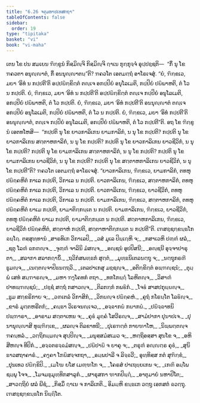 ```yaml
---
title: "6.26 ຈຕຸມຫາປເທສກຖາ"
tableOfContents: false
sidebar:
  order: 19
type: "tipitaka"
basket: "vi"
book: "vi-maha"
---
```



<DynamicBreadcrumb />

<Division number="305" book="vi-maha">

<Paragraph number="1367" book="vi-maha">
ເຕນ ໂຂ ປນ ສມເຍນ ຠິກ຺ຂູນໍ ກິສ຺ມິຎ຺ຈິ ກິສ຺ມິຎ຺ຈິ ຐາເນ ກຸກ຺ກຸຈ຺ຈໍ ອຸປ຺ປຊ຺ຊຕິ—  “ກິໍ ນຸ ໂຂ ຠຄວຕາ ອນຸຎ຺ຎາຕໍ, ກິໍ ອນນຸຎ຺ຎາຕນ຺”ຕິ? ຠຄວໂຕ ເອຕມຕ຺ຖໍ ອາໂຣເຈສຸໍ. “ຍໍ, ຠິກ຺ຂເວ, ມຍາ ‘ອິທໍ ນ ກປ຺ປຕີ’ຕິ ອປ຺ປຏິກ຺ຂິຕ຺ຕໍ ຕຎ຺ເຈ ອກປ຺ປິຍໍ ອນຸໂລເມຕິ, ກປ຺ປິຍໍ ປຏິພາຫຕິ, ຕໍ ໂວ ນ ກປ຺ປຕິ. ຍໍ, ຠິກ຺ຂເວ, ມຍາ ‘ອິທໍ ນ ກປ຺ປຕີ’ຕິ ອປ຺ປຏິກ຺ຂິຕ຺ຕໍ ຕຎ຺ເຈ ກປ຺ປິຍໍ ອນຸໂລເມຕິ, ອກປ຺ປິຍໍ ປຏິພາຫຕິ, ຕໍ ໂວ ກປ຺ປຕິ. ຍໍ, ຠິກ຺ຂເວ, ມຍາ ‘ອິທໍ ກປ຺ປຕີ’ຕິ ອນນຸຎ຺ຎາຕໍ ຕຎ຺ເຈ ອກປ຺ປິຍໍ ອນຸໂລເມຕິ, ກປ຺ປິຍໍ ປຏິພາຫຕິ, ຕໍ ໂວ ນ ກປ຺ປຕິ. ຍໍ, ຠິກ຺ຂເວ, ມຍາ ‘ອິທໍ ກປ຺ປຕີ’ຕິ ອນນຸຎ຺ຎາຕໍ, ຕຎ຺ເຈ ກປ຺ປິຍໍ ອນຸໂລເມຕິ, ອກປ຺ປິຍໍ ປຏິພາຫຕິ, ຕໍ ໂວ ກປ຺ປຕີ”ຕິ.
</Paragraph>

<Paragraph number="1368" book="vi-maha">
ອຖ ໂຂ ຠິກ຺ຂູນໍ ເອຕທໂຫສິ—  “ກປ຺ປຕິ ນຸ ໂຂ ຍາວກາລິເກນ ຍາມກາລິກໍ, ນ ນຸ ໂຂ ກປ຺ປຕິ? ກປ຺ປຕິ ນຸ ໂຂ ຍາວກາລິເກນ ສຕ຺ຕາຫກາລິກໍ, ນ ນຸ ໂຂ ກປ຺ປຕິ? ກປ຺ປຕິ ນຸ ໂຂ ຍາວກາລິເກນ ຍາວຊີວິກໍ, ນ ນຸ ໂຂ ກປ຺ປຕິ? ກປ຺ປຕິ ນຸ ໂຂ ຍາມກາລິເກນ ສຕ຺ຕາຫກາລິກໍ, ນ ນຸ ໂຂ ກປ຺ປຕິ? ກປ຺ປຕິ ນຸ ໂຂ ຍາມກາລິເກນ ຍາວຊີວິກໍ, ນ ນຸ ໂຂ ກປ຺ປຕິ? ກປ຺ປຕິ ນຸ ໂຂ ສຕ຺ຕາຫກາລິເກນ ຍາວຊີວິກໍ, ນ ນຸ ໂຂ ກປ຺ປຕີ”ຕິ? ຠຄວໂຕ ເອຕມຕ຺ຖໍ ອາໂຣເຈສຸໍ.
</Paragraph>

<Paragraph number="1369" book="vi-maha">
“ຍາວກາລິເກນ, ຠິກ຺ຂເວ, ຍາມກາລິກໍ, ຕທຫຸ ປຏິຄ຺ຄຫິຕໍ ກາເລ ກປ຺ປຕິ, ວິກາເລ ນ ກປ຺ປຕິ. ຍາວກາລິເກນ, ຠິກ຺ຂເວ, ສຕ຺ຕາຫກາລິກໍ, ຕທຫຸ ປຏິຄ຺ຄຫິຕໍ ກາເລ ກປ຺ປຕິ, ວິກາເລ ນ ກປ຺ປຕິ. ຍາວກາລິເກນ, ຠິກ຺ຂເວ, ຍາວຊີວິກໍ, ຕທຫຸ ປຏິຄ຺ຄຫິຕໍ ກາເລ ກປ຺ປຕິ, ວິກາເລ ນ ກປ຺ປຕິ. ຍາມກາລິເກນ, ຠິກ຺ຂເວ, ສຕ຺ຕາຫກາລິກໍ, ຕທຫຸ ປຏິຄ຺ຄຫິຕໍ ຍາເມ ກປ຺ປຕິ, ຍາມາຕິກ຺ກນ຺ເຕ ນ ກປ຺ປຕິ. ຍາມກາລິເກນ, ຠິກ຺ຂເວ, ຍາວຊີວິກໍ, ຕທຫຸ ປຏິຄ຺ຄຫິຕໍ ຍາເມ ກປ຺ປຕິ, ຍາມາຕິກ຺ກນ຺ເຕ ນ ກປ຺ປຕິ. ສຕ຺ຕາຫກາລິເກນ, ຠິກ຺ຂເວ, ຍາວຊີວິກໍ ປຏິຄ຺ຄຫິຕໍ, ສຕ຺ຕາຫໍ ກປ຺ປຕິ, ສຕ຺ຕາຫາຕິກ຺ກນ຺ເຕ ນ ກປ຺ປຕີ”ຕິ.

</Paragraph>
</Division>

<Paragraph number="1370" type="center" book="vi-maha">
ເຠສຊ຺ຊກ຺ຂນ຺ຘໂກ ຉຏ຺ໂຐ.



</Paragraph>

<Paragraph number="1371" type="center" book="vi-maha">
ຕສ຺ສຸທ຺ທານໍ


</Paragraph>

<Paragraph number="1372" type="verses" book="vi-maha">
_ສາຣທິເກ ວິກາເລປິ,_  
_ວສໍ ມູເລ ປິຏ຺ເຐຫິ ຈ;_  
_ກສາເວຫິ ປຓ຺ຓໍ ຜລໍ,_  
_ຊຕຸ ໂລຓໍ ຉກຓຎ຺ຈ._  

</Paragraph>

<Paragraph number="1373" type="verses" book="vi-maha">
_ຈຸຓ຺ຓໍ ຈາລິນິ ມໍສຎ຺ຈ,_  
_ອຎ຺ຊນໍ ອຸປປິສນີ;_  
_ອຎ຺ຊນີ ອຸຈ຺ຈາປາຣຸຕາ,_  
_ສລາກາ ສລາກຐານິໍ._  

</Paragraph>

<Paragraph number="1374" type="verses" book="vi-maha">
_ຖວິກໍສພທ຺ຘກໍ ສຸຕ຺ຕໍ,_  
_ມຸທ຺ຘນິເຕລນຕ຺ຖຸ ຈ;_  
_ນຕ຺ຖຸກຣຓີ ຘູມຎ຺ຈ,_  
_ເນຕ຺ຕຎ຺ຈາປິຘນຕ຺ຖວິ._  

</Paragraph>

<Paragraph number="1375" type="verses" book="vi-maha">
_ເຕລປາເກສຸ ມຊ຺ຊຎ຺ຈ,_  
_ອຕິກ຺ຂິຕ຺ຕໍ ອພ຺ຠຎ຺ຊນໍ;_  
_ຕຸມ຺ພໍ ເສທໍ ສມ຺ຠາຣຎ຺ຈ,_  
_ມຫາ ຠງ຺ໂຄທກໍ ຕຖາ._  

</Paragraph>

<Paragraph number="1376" type="verses" book="vi-maha">
_ທກໂກຏ຺ຐໍ ໂລຫິຕຎ຺ຈ,_  
_ວິສາຓໍ ປາທພ຺ຠຎ຺ຊນໍ;_  
_ປຊ຺ຊໍ ສຕ຺ຖໍ ກສາວຎ຺ຈ,_  
_ຕິລກກ຺ກໍ ກພຬິກໍ._  

</Paragraph>

<Paragraph number="1377" type="verses" book="vi-maha">
_ໂຈຬໍ ສາສປກຸຏ຺ຏຎ຺ຈ,_  
_ຘູມ ສກ຺ຂຣິກາຍ ຈ;_  
_ວຓເຕລໍ ວິກາສິກໍ,_  
_ວິກຏຎ຺ຈ ປຏິຄ຺ຄຫໍ._  

</Paragraph>

<Paragraph number="1378" type="verses" book="vi-maha">
_ຄູຖໍ ກໂຣນ຺ໂຕ ໂລຬິຎ຺ຈ,_  
_ຂາຣໍ ມຸຕ຺ຕຫຣີຕກໍ;_  
_ຄນ຺ຘາ ວິເຣຈນຎ຺ເຈວ,_  
_ອຈ຺ຉາກຏໍ ກຏາກຏໍ._  

</Paragraph>

<Paragraph number="1379" type="verses" book="vi-maha">
_ປຏິຈ຺ຉາທນິ ປພ຺ຠາຣາ,_  
_ອາຣາມ ສຕ຺ຕາເຫນ ຈ;_  
_ຄຸຬໍ ມຸຄ຺ຄໍ ໂສວີຣຎ຺ຈ,_  
_ສາມໍປາກາ ປຸນາປເຈ._  

</Paragraph>

<Paragraph number="1380" type="verses" book="vi-maha">
_ປຸນານຸຎ຺ຎາສິ ທຸພ຺ຠິກ຺ເຂ,_  
_ຜລຎ຺ຈ ຕິລຂາທນີ;_  
_ປຸເຣຠຕ຺ຕໍ ກາຍຑາໂຫ,_  
_ນິພ຺ພຕ຺ຕຎ຺ຈ ຠຄນ຺ທລໍ._  

</Paragraph>

<Paragraph number="1381" type="verses" book="vi-maha">
_ວຕ຺ຖິກມ຺ມຎ຺ຈ ສຸປ຺ປິຎ຺ຈ,_  
_ມນຸສ຺ສມໍສເມວ ຈ;_  
_ຫຕ຺ຖິອສ຺ສາ ສຸນໂຂ ຈ,_  
_ອຫິ ສີຫຎ຺ຈ ທີປິກໍ._  

</Paragraph>

<Paragraph number="1382" type="verses" book="vi-maha">
_ອຈ຺ຉຕຣຈ຺ຉມໍສຎ຺ຈ,_  
_ປຏິປາຏິ ຈ ຍາຄຸ ຈ;_  
_ຕຣຸຓໍ ອຎ຺ຎຕ຺ຣ ຄຸຬໍ,_  
_ສຸນິຘາວສຖາຄາຣໍ._  

</Paragraph>

<Paragraph number="1383" type="verses" book="vi-maha">
_ຄງ຺ຄາ ໂກຏິສຈ຺ຈກຖາ,_  
_ອມ຺ພປາລີ ຈ ລິຈ຺ຉວີ;_  
ອຸທ຺ທິສ຺ສ ກຕໍ ສຸຠິກ຺ຂໍ,_  
_ປຸນເທວ ປຏິກ຺ຂິປິ._  

</Paragraph>

<Paragraph number="1384" type="verses" book="vi-maha">
_ເມໂຆ ຍໂສ ເມຓ຺ຑໂກ ຈ,_  
_ໂຄຣສໍ ປາເຖຍ຺ຍເກນ ຈ;_  
_ເກຓິ ອມ຺ໂພ ຊມ຺ພຸ ໂຈຈ,_  
_ໂມຈມຘຸມຸທ຺ທິກສາລຸກໍ._  

</Paragraph>

<Paragraph number="1385" type="verses" book="vi-maha">
_ຜາຣຸສກາ ຑາກປິຏ຺ຐໍ,_  
_ອາຕຸມາຍໍ ນຫາປິໂຕ;_  
_ສາວຕ຺ຖິຍໍ ຜລໍ ພີຊໍ,_  
_ກິສ຺ມິໍ ຐາເນ ຈ ກາລິເກຕິ._  


</Paragraph>

<Paragraph number="1386" type="center" book="vi-maha">
ອິມມ຺ຫິ ຂນ຺ຘເກ ວຕ຺ຖູ ເອກສຕໍ ຉວຕ຺ຖຸ.



</Paragraph>

<Paragraph number="1387" type="center" book="vi-maha">
ເຠສຊ຺ຊກ຺ຂນ຺ຘໂກ ນິຏ຺ຐິໂຕ.
</Paragraph>